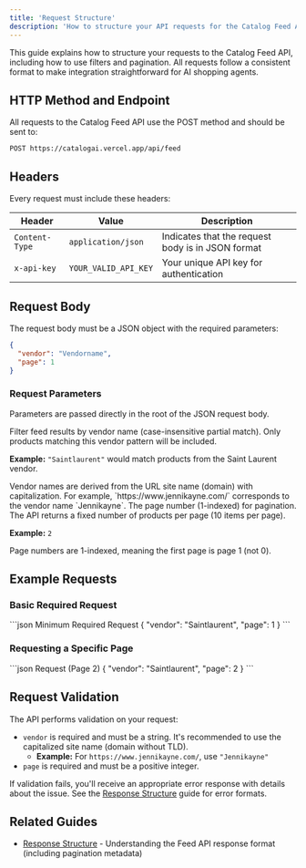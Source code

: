```yaml
---
title: 'Request Structure'
description: 'How to structure your API requests for the Catalog Feed API in your agentic commerce applications'
---
```

This guide explains how to structure your requests to the Catalog Feed API, including how to use filters and pagination. All requests follow a consistent format to make integration straightforward for AI shopping agents.

## HTTP Method and Endpoint

All requests to the Catalog Feed API use the POST method and should be sent to:

```
POST https://catalogai.vercel.app/api/feed
```

## Headers

Every request must include these headers:

| Header | Value | Description |
| --- | --- | --- |
| `Content-Type` | `application/json` | Indicates that the request body is in JSON format |
| `x-api-key` | `YOUR_VALID_API_KEY` | Your unique API key for authentication |

## Request Body

The request body must be a JSON object with the required parameters:

```json Basic Request Body
{
  "vendor": "Vendorname",
  "page": 1
}
```

### Request Parameters

Parameters are passed directly in the root of the JSON request body.

<ResponseField name="vendor" type="string" required>
  Filter feed results by vendor name (case-insensitive partial match). Only products matching this vendor pattern will be included.
  
  **Example:** `"Saintlaurent"` would match products from the Saint Laurent vendor.

  <Info>
    Vendor names are derived from the URL site name (domain) with capitalization. For example, `https://www.jennikayne.com/` corresponds to the vendor name `Jennikayne`.
  </Info>
</ResponseField>

<ResponseField name="page" type="number" required>
  The page number (1-indexed) for pagination. The API returns a fixed number of products per page (10 items per page).
  
  **Example:** `2`

  <Note>
    Page numbers are 1-indexed, meaning the first page is page 1 (not 0).
  </Note>
</ResponseField>

## Example Requests

### Basic Required Request

<CodeGroup>
```json Minimum Required Request
{
  "vendor": "Saintlaurent",
  "page": 1
}
```
</CodeGroup>

### Requesting a Specific Page

<CodeGroup>
```json Request (Page 2)
{
  "vendor": "Saintlaurent",
  "page": 2
}
```
</CodeGroup>

## Request Validation

The API performs validation on your request:

- `vendor` is required and must be a string. It's recommended to use the capitalized site name (domain without TLD).
  - **Example:** For `https://www.jennikayne.com/`, use `"Jennikayne"`
- `page` is required and must be a positive integer.

If validation fails, you'll receive an appropriate error response with details about the issue. See the [Response Structure](/developer-guide/feed/response-structure) guide for error formats.

## Related Guides

- [Response Structure](/developer-guide/feed/response-structure) - Understanding the Feed API response format (including pagination metadata) 